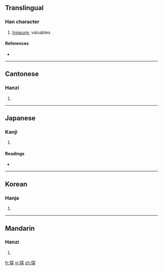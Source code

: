 ==Translingual==

===Han character===
{{Han char|rn=96|rad=玉|as=08|sn=12|four=1719<sub>4</sub>|canj=一土月金木 (MGBCD)}}

# [[treasure]], valuables

====References====
* {{Han ref|kx=0734.110|dkj=21049|dj=1146.160|hdz=21124.040|uh=741B|ud=29723|bh=B560|bd=46432}}

----

==Cantonese==

===Hanzi===
{{yue-hanzi|jyut=|y=sam1}}

# {{defn|Cantonese|sort=玉08}}

----

==Japanese==

===Kanji===
{{ja-kanji|grade=|rs=玉08}}

# {{defn|Japanese|sort=玉08}}

====Readings====
* {{ja-readings|on=[[ちん]] (chin), [[しん]] (shin)|kun=[[たから]] (takara)}}

----

==Korean==

===Hanja===
{{ko-hanja|hangeul=침|eumhun=|rv=chim|mr=ch'im|y=chim}}

# {{defn|Korean|sort=玉08}}

----

==Mandarin==

===Hanzi===
{{cmn-hanzi|pin=[[chēn]] ([[chen1]])|wg=ch'en<sup>1</sup>}}

# {{defn|Mandarin|sort=玉08}}

[[fr:琛]]
[[vi:琛]]
[[zh:琛]]